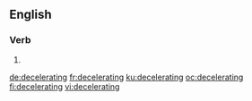 ==English==

===Verb===
{{head|en|present participle}}

# {{present participle of|decelerate|lang=en|nocat=1}}

[[de:decelerating]]
[[fr:decelerating]]
[[ku:decelerating]]
[[oc:decelerating]]
[[fi:decelerating]]
[[vi:decelerating]]
